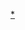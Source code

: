 {{asbox
|image=Flag of Hungary.svg
|category=匈牙利小作品
|subject=與[[匈牙利]]相關的
|name=Template:Hungary-stub
}}<noinclude>
[[Category:匈牙利小作品模板|*]]
</noinclude>